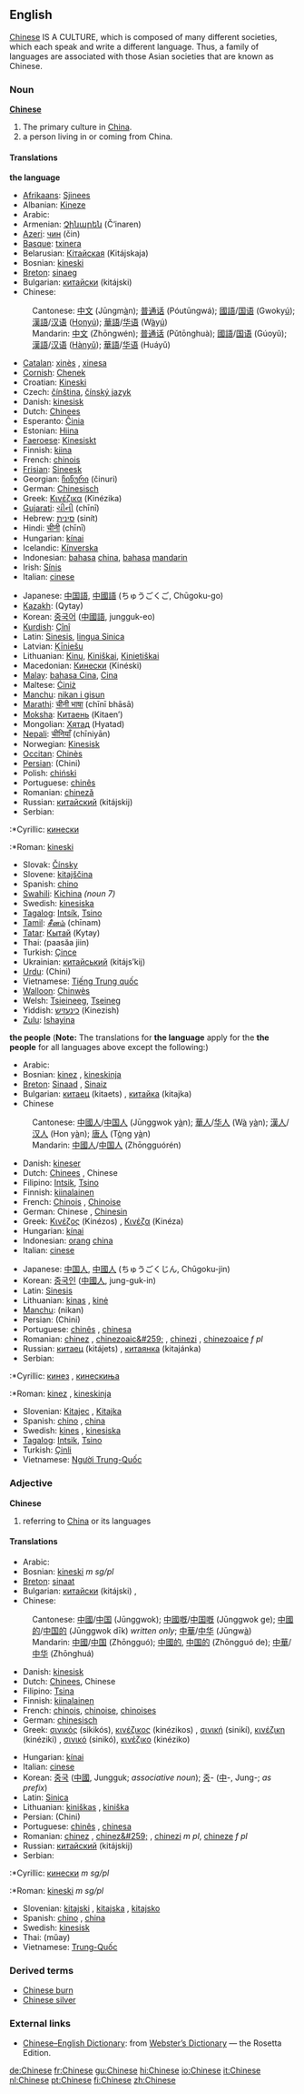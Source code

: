 {{interwiktionary|code=zh}}
{{wikipedia}}
==English==
[[w:Chinese|Chinese]] IS A CULTURE, which is composed of many different societies, which each speak and write a different language. Thus, a family of languages are associated with those Asian societies that are known as Chinese.

===Noun===
'''[[w:Chinese|Chinese]]'''

#The primary culture in [[China]].
#a person living in or coming from China.

====Translations====
'''the language'''
{{top}}
*[[Afrikaans]]: [[Sjinees]]
*Albanian: [[Kineze]]
*Arabic: {{ARchar|[[صينية]]}} {{Unicode|(ʂiníyya)}} {{f}}
*Armenian: [[Չինարեն]] (Č‘inaren)
*[[Azeri]]: [[чин]] (čin)
*[[Basque]]: [[txinera]]
*Belarusian: [[Кітайская]] (Kitájskaja) {{f}}
*Bosnian: [[kineski]] {{m}}
*[[Breton]]: [[sinaeg]] {{m}}
*Bulgarian: [[китайски]] (kitájski) {{m}}
*Chinese:
:Cantonese: [[中文]] (Jūngm<u>à</u>n); [[普通话]] (Póutūngwá); [[國語]]/[[国语]] (Gwoky<u>ú</u>); [[漢語]]/[[汉语]] ([[Hanyu|Hony<u>ú</u>]]); [[華語]]/[[华语]] (W<u>à</u>y<u>ú</u>)
:Mandarin: [[中文]] (Zhōngwén); [[普通话]] (Pǔtōnghuà); [[國語]]/[[国语]] (Gúoyǔ); [[漢語]]/[[汉语]] ([[Hanyu|Hànyǔ]]); [[華語]]/[[华语]] (Huáyǔ)
*[[Catalan]]: [[xinès]] {{m}}, [[xinesa]] {{f}}
*[[Cornish]]: [[Chenek]]
*Croatian: [[Kineski]]
*Czech: [[čínština]], [[čínský jazyk]]
*Danish: [[kinesisk]]
*Dutch: [[Chinees]] {{n}}
*Esperanto: [[Ĉinia]]
*Estonian: [[Hiina]]
*[[Faeroese]]: [[Kinesiskt]]
*Finnish: [[kiina]]
*French: [[chinois]] {{m}}
*[[Frisian]]: [[Sineesk]]
*Georgian: [[ჩინური]] (činuri)
*German: [[Chinesisch]] {{n}}
*Greek: [[Κινέζικα]] (Kinézika) {{n}} {{p}}
*[[Gujarati]]: [[ચીની]] (chīnī)
*Hebrew: [[סינית]] (sinít) {{f}}
*Hindi: [[चीनी]] (chīnī)
*Hungarian: [[kínai]]
*Icelandic: [[Kínverska]]
*Indonesian: [[bahasa]] [[china]], [[bahasa]] [[mandarin]]
*Irish: [[Sínis]]
*Italian: [[cinese]]
{{mid}}
*Japanese: [[中国語]], [[中國語]] (ちゅうごくご, Chūgoku-go)
*[[Kazakh]]: {{RUchar|[[Қытай]]}} (Qytay)
*Korean: [[중국어]] ([[中國語]], jungguk-eo)
*[[Kurdish]]: [[Çînî]]
*Latin: [[Sinesis]], [[lingua Sinica]]
*Latvian: [[Ķīniešu]]
*Lithuanian: [[Kinų]], [[Kiniškai]], [[Kinietiškai]]
*Macedonian: [[Кинески]] (Kinéski)
*[[Malay]]: [[bahasa Cina]], [[Cina]]
*Maltese: [[Ċiniż]]
*[[Manchu]]: [[nikan i gisun]]
*[[Marathi]]: [[चीनी भाषा]] (chīnī bhāsā)
*[[Moksha]]: [[Китаень]] (Kitaen’)
*Mongolian: [[Хятад]] (Hyatad)
*[[Nepali]]: [[चीनियाँ]] (chīniyān)
*Norwegian: [[Kinesisk]]
*[[Occitan]]: [[Chinès]]
*[[Persian]]: {{FAchar|[[چینی]]}} (Chini)
*Polish: [[chiński]]
*Portuguese: [[chinês]]
*Romanian: [[chineză]]
*Russian: [[китайский]] (kitájskij) {{m}}
*Serbian:
:*Cyrillic: [[кинески]] {{m}}
:*Roman: [[kineski]] {{m}}
*Slovak: [[Čínsky]]
*Slovene: [[kitajščina]] {{f}}
*Spanish: [[chino]]
*[[Swahili]]: [[Kichina]] ''(noun 7)''
*Swedish: [[kinesiska]]
*[[Tagalog]]: [[Intsík]], [[Tsino]]
*[[Tamil]]: [[சீனம்]] (chīnam)
*[[Tatar]]: [[Кытай]] (Kytay)
*Thai: {{THchar|[[ภาษาจีน]]}} (paasăa jiin)
*Turkish: [[Çince]]
*Ukrainian: [[китайський]] (kitájs’kij)
*[[Urdu]]: {{URchar|[[چینی]]}} (Chini)
*Vietnamese: [[Tiếng Trung quốc]]
*[[Walloon]]: [[Chinwès]]
*Welsh: [[Tsieineeg]], [[Tseineg]]
*Yiddish: [[כינעזיש]] (Kinezish)
*[[Zulu]]: [[Ishayina]]
{{bottom}}

'''the people'''
('''Note:''' The translations for '''the language''' apply for the '''the people''' for all languages above except the following:)
{{top}}
*Arabic: {{ARchar|[[صيني]]}} {{Unicode|(ʂí:ni)}} {{m}}
*Bosnian: [[kinez]] {{m}}, [[kineskinja]] {{f}}
*[[Breton]]: [[Sinaad]] {{m}}, [[Sinaiz]] {{p}}
*Bulgarian: [[китаец]] (kitaets) {{m}}, [[китайка]] (kitajka) {{f}}
*Chinese
:Cantonese: [[中國人]]/[[中国人]] (Jūnggwok y<u>à</u>n); [[華人]]/[[华人]] (W<u>à</u> y<u>à</u>n); [[漢人]]/[[汉人]] (Hon y<u>à</u>n); [[唐人]] (T<u>ò</u>ng y<u>à</u>n)
:Mandarin: [[中國人]]/[[中国人]] (Zhōngguórén)
*Danish: [[kineser]]
*Dutch: [[Chinees]] {{m}}, Chinese {{f}}
*Filipino: [[Intsik]], [[Tsino]]
*Finnish: [[kiinalainen]]
*French: [[Chinois]] {{m}}, [[Chinoise]] {{f}}
*German: Chinese {{m}}, [[Chinesin]] {{f}}
*Greek: [[Κινέζος]] (Kinézos) {{m}}, [[Κινέζα]] (Kinéza) {{f}}
*Hungarian: [[kínai]]
*Indonesian: [[orang]] [[china]]
*Italian: [[cinese]]
{{mid}}
*Japanese: [[中国人]], [[中國人]] (ちゅうごくじん, Chūgoku-jin)
*Korean: [[중국인]] ([[中國人]], jung-guk-in)
*Latin: [[Sinesis]]
*Lithuanian: [[kinas]] {{m}}, [[kinė]] {{f}}
*[[Manchu]]: (nikan)
*Persian: {{FAchar|[[چینی]]}} (Chini)
*Portuguese: [[chinês]] {{m}}, [[chinesa]] {{f}}
*Romanian: [[chinez]] {{m}}, [[chinezoaic&#259;]] {{f}}, [[chinezi]] {{p}}, [[chinezoaice]] ''f pl''
*Russian: [[китаец]] (kitájets) {{m}}, [[китаянка]] (kitajánka) {{f}}
*Serbian:
:*Cyrillic: [[кинез]] {{m}}, [[кинескиња]] {{f}}
:*Roman: [[kinez]] {{m}}, [[kineskinja]] {{f}}
*Slovenian: [[Kitajec]] {{m}}, [[Kitajka]] {{f}}
*Spanish: [[chino]] {{m}}, [[china]] {{f}}
*Swedish: [[kines]] {{m}}, [[kinesiska]] {{f}}
*[[Tagalog]]: [[Intsik]], [[Tsino]]
*Turkish: [[Çinli]]
*Vietnamese: [[Người Trung-Quốc]]
{{bottom}}

===Adjective===
'''Chinese'''
#referring to [[China]] or its languages

====Translations====
{{top}}
*Arabic: {{ARchar|[[صيني]]}} {{Unicode|(ʂí:ni)}} {{m}}
*Bosnian: [[kineski]] ''m sg/pl''
*[[Breton]]: [[sinaat]]
*Bulgarian: [[китайски]] (kitájski) {{m}}, {{p}}
*Chinese:
:Cantonese: [[中國]]/[[中国]] (Jūnggwok); [[中國嘅]]/[[中国嘅]] (Jūnggwok ge); [[中國的]]/[[中国的]] (Jūnggwok dīk) ''written only''; [[中華]]/[[中华]] (Jūngw<u>à</u>)
:Mandarin: [[中國]]/[[中国]] (Zhōngguó); [[中國的]], [[中国的]] (Zhōngguó de); [[中華]]/[[中华]] (Zhōnghuá)
*Danish: [[kinesisk]]
*Dutch: [[Chinees]], Chinese
*Filipino: [[Tsina]]
*Finnish: [[kiinalainen]]
*French: [[chinois]], [[chinoise]], [[chinoises]]
*German: [[chinesisch]]
*Greek: [[σινικός]] (sikikós), [[κινέζικος]] (kinézikos) {{m}}, [[σινική]] (sinikí), [[κινέζικη]] (kinéziki) {{f}}, [[σινικό]] (sinikó), [[κινέζικο]] (kinéziko) {{n}}
{{mid}}
*Hungarian: [[kínai]]
*Italian: [[cinese]]
*Korean: [[중국]] ([[中國]], Jungguk; ''associative noun''); [[중]]- ([[中]]-, Jung-; ''as prefix'')
*Latin: [[Sinica]]
*Lithuanian: [[kiniškas]] {{m}}, [[kiniška]] {{f}}
*Persian: {{FAchar|[[چینی]]}} (Chini)
*Portuguese: [[chinês]] {{m}}, [[chinesa]] {{f}}
*Romanian: [[chinez]] {{m}}, [[chinez&#259;]] {{f}}, [[chinezi]] ''m pl'', [[chineze]] ''f pl''
*Russian: [[китайский]] (kitájskij) {{m}}
*Serbian:
:*Cyrillic: [[кинески]] ''m sg/pl''
:*Roman: [[kineski]] ''m sg/pl''
*Slovenian: [[kitajski]] {{m}}, [[kitajska]] {{f}}, [[kitajsko]] {{n}}
*Spanish: [[chino]] {{m}}, [[china]] {{f}}
*Swedish: [[kinesisk]]
*Thai: {{THchar|[[หมวย]]}} (mŭay)
*Vietnamese: [[Trung-Quốc]]
{{bottom}}

===Derived terms===
*[[Chinese burn]]
*[[Chinese silver]]

===External links===
*[http://www.websters-online-dictionary.org/definition/Chinese-english/ Chinese–English Dictionary]: from [http://www.websters-online-dictionary.org/ Webster’s Dictionary] — the Rosetta Edition.

[[de:Chinese]]
[[fr:Chinese]]
[[gu:Chinese]]
[[hi:Chinese]]
[[io:Chinese]]
[[it:Chinese]]
[[nl:Chinese]]
[[pt:Chinese]]
[[fi:Chinese]]
[[zh:Chinese]]